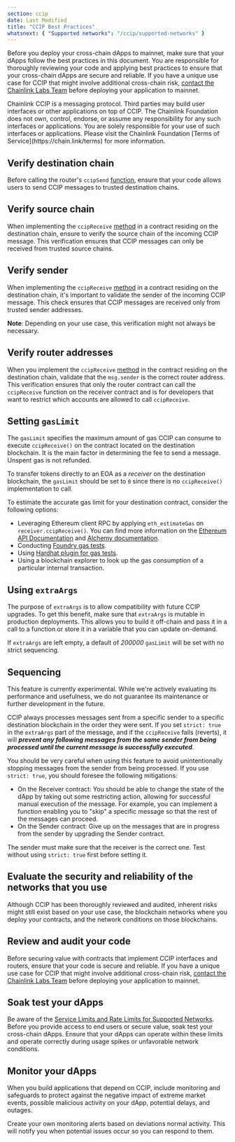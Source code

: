 ```yaml
---
section: ccip
date: Last Modified
title: "CCIP Best Practices"
whatsnext: { "Supported networks": "/ccip/supported-networks" }
---
```



Before you deploy your cross-chain dApps to mainnet, make sure that your dApps follow the best practices in this document. You are responsible for thoroughly reviewing your code and applying best practices to ensure that your cross-chain dApps are secure and reliable. If you have a unique use case for CCIP that might involve additional cross-chain risk, [contact the Chainlink Labs Team](https://chain.link/contact?ref_id=CCIP) before deploying your application to mainnet.

<Aside type="note" title="Interfaces and Applications">
  Chainlink CCIP is a messaging protocol. Third parties may build user interfaces or other applications on top of CCIP.
  The Chainlink Foundation does not own, control, endorse, or assume any responsibility for any such interfaces or
  applications. You are solely responsible for your use of such interfaces or applications. Please visit the Chainlink
  Foundation [Terms of Service](https://chain.link/terms) for more information.
</Aside>

## Verify destination chain

Before calling the router's `ccipSend` [function](/ccip/api-reference/i-router-client#ccipsend), ensure that your code allows users to send CCIP messages to trusted destination chains.

## Verify source chain

When implementing the `ccipReceive` [method](/ccip/api-reference/ccip-receiver#ccipreceive) in a contract residing on the destination chain, ensure to verify the source chain of the incoming CCIP message. This verification ensures that CCIP messages can only be received from trusted source chains.

## Verify sender

When implementing the `ccipReceive` [method](/ccip/api-reference/ccip-receiver#ccipreceive) in a contract residing on the destination chain, it's important to validate the sender of the incoming CCIP message. This check ensures that CCIP messages are received only from trusted sender addresses.

**Note**: Depending on your use case, this verification might not always be necessary.

## Verify router addresses

When you implement the `ccipReceive` [method](/ccip/api-reference/ccip-receiver#ccipreceive) in the contract residing on the destination chain, validate that the `msg.sender` is the correct router address. This verification ensures that only the router contract can call the `ccipReceive` function on the receiver contract and is for developers that want to restrict which accounts are allowed to call `ccipReceive`.

## Setting `gasLimit`

The `gasLimit` specifies the maximum amount of gas CCIP can consume to execute `ccipReceive()` on the contract located on the destination blockchain. It is the main factor in determining the fee to send a message. Unspent gas is not refunded.

To transfer tokens directly to an EOA as a _receiver_ on the destination blockchain, the `gasLimit` should be set to `0` since there is no `ccipReceive()` implementation to call.

To estimate the accurate gas limit for your destination contract, consider the following options:

- Leveraging Ethereum client RPC by applying `eth_estimateGas` on `receiver.ccipReceive()`. You can find more information on the [Ethereum API Documentation](https://ethereum.github.io/execution-apis/api-documentation/) and [Alchemy documentation](https://docs.alchemy.com/reference/eth-estimategas).
- Conducting [Foundry gas tests](https://book.getfoundry.sh/forge/gas-tracking).
- Using [Hardhat plugin for gas tests](https://github.com/cgewecke/eth-gas-reporter).
- Using a blockchain explorer to look up the gas consumption of a particular internal transaction.

## Using `extraArgs`

The purpose of `extraArgs` is to allow compatibility with future CCIP upgrades. To get this benefit, make sure that `extraArgs` is mutable in production deployments. This allows you to build it off-chain and pass it in a call to a function or store it in a variable that you can update on-demand.

If `extraArgs` are left empty, a default of _200000_ `gasLimit` will be set with no strict sequencing.

## Sequencing

<Aside type="caution" title="Experimental Feature">
  This feature is currently experimental. While we're actively evaluating its performance and usefulness, we do not
  guarantee its maintenance or further development in the future.
</Aside>

CCIP always processes messages sent from a specific sender to a specific destination blockchain in the order they were sent. If you set `strict: true` in the `extraArgs` part of the message, and if the `ccipReceive` fails (reverts), it will **_prevent any following messages from the same sender from being processed until the current message is successfully executed_**.

You should be very careful when using this feature to avoid unintentionally stopping messages from the sender from being processed. If you use `strict: true`, you should foresee the following mitigations:

- On the Receiver contract: You should be able to change the state of the dApp by taking out some restricting action, allowing for successful manual execution of the message. For example, you can implement a function enabling you to "skip" a specific message so that the rest of the messages can proceed.
- On the Sender contract: Give up on the messages that are in progress from the sender by upgrading the Sender contract.

The sender must make sure that the receiver is the correct one. Test without using `strict: true` first before setting it.

## Evaluate the security and reliability of the networks that you use

Although CCIP has been thoroughly reviewed and audited, inherent risks might still exist based on your use case, the blockchain networks where you deploy your contracts, and the network conditions on those blockchains.

## Review and audit your code

Before securing value with contracts that implement CCIP interfaces and routers, ensure that your code is secure and reliable. If you have a unique use case for CCIP that might involve additional cross-chain risk, [contact the Chainlink Labs Team](https://chain.link/contact?ref_id=CCIP) before deploying your application to mainnet.

## Soak test your dApps

Be aware of the [Service Limits and Rate Limits for Supported Networks](/ccip/supported-networks). Before you provide access to end users or secure value, soak test your cross-chain dApps. Ensure that your dApps can operate within these limits and operate correctly during usage spikes or unfavorable network conditions.

## Monitor your dApps

When you build applications that depend on CCIP, include monitoring and safeguards to protect against the negative impact of extreme market events, possible malicious activity on your dApp, potential delays, and outages.

Create your own monitoring alerts based on deviations normal activity. This will notify you when potential issues occur so you can respond to them.
